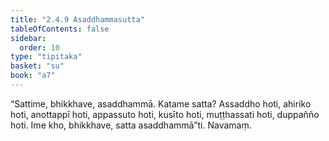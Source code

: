 ```yaml
---
title: "2.4.9 Asaddhammasutta"
tableOfContents: false
sidebar:
  order: 10
type: "tipitaka"
basket: "su"
book: "a7"
---
```



<DynamicBreadcrumb />

<Division number="93" book="a7">

<Paragraph number="648" book="a7">
“Sattime, bhikkhave, asaddhammā. Katame satta? Assaddho hoti, ahiriko hoti, anottappī hoti, appassuto hoti, kusīto hoti, muṭṭhassati hoti, duppañño hoti. Ime kho, bhikkhave, satta asaddhammā”ti.

</Paragraph>
</Division>

<Paragraph number="649" type="center" book="a7">
Navamaṃ.
</Paragraph>